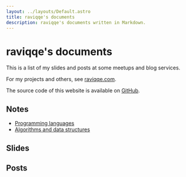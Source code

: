 ```yaml
---
layout: ../layouts/Default.astro
title: raviqqe's documents
description: raviqqe's documents written in Markdown.
---
```



# raviqqe's documents

This is a list of my slides and posts at some meetups and blog services.

For my projects and others, see [raviqqe.com](https://raviqqe.com).

The source code of this website is available on [GitHub](https://github.com/raviqqe/doc).

## Notes

- [Programming languages](programming-languages)
- [Algorithms and data structures](algorithms-and-data-structures)

## Slides

<Slides />

## Posts

<Posts />
